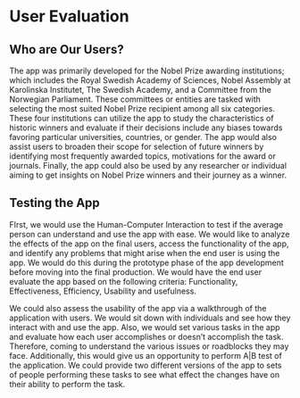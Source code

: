 # User Evaluation

## Who are Our Users?

The app was primarily developed for the Nobel Prize awarding institutions; which includes the Royal Swedish Academy of Sciences, Nobel Assembly at Karolinska Institutet, The Swedish Academy, and a Committee from the Norwegian Parliament. These committees or entities are tasked with selecting the most suited Nobel Prize recipient among all six categories. These four institutions can utilize the app to study the characteristics of historic winners and evaluate if their decisions include any biases towards favoring particular universities, countries, or gender. The app would also assist users to broaden their scope for selection of future winners by identifying most frequently awarded topics, motivations for the award or journals. Finally, the app could also be used by any researcher or individual aiming to get insights on Nobel Prize winners and their journey as a winner.

## Testing the App

FIrst, we would use the Human-Computer Interaction to test if the average person can understand and use the app with ease. We would like to analyze the effects of the app on the final users, access the functionality of the app, and identify any problems that might arise when the end user is using the app. We would do this during the prototype phase of the app development before moving into the final production. We would have the end user evaluate the app based on the following criteria: Functionality, Effectiveness, Efficiency, Usability and usefulness.

We could also assess the usability of the app via a walkthrough of the application with users. We would sit down with individuals and see how they interact with and use the app. Also, we would set various tasks in the app and evaluate how each user accomplishes or doesn't accomplish the task. Therefore, coming to understand the various issues or roadblocks they may face. Additionally, this would give us an opportunity to perform A|B test of the application. We could provide two different versions of the app to sets of people performing these tasks to see what effect the changes have on their ability to perform the task.    